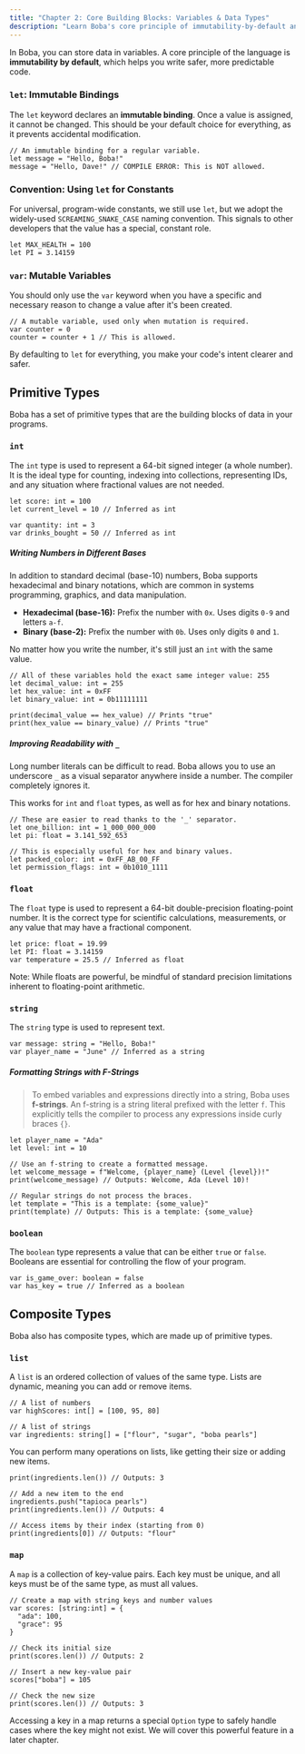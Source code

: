 ```yaml
---
title: "Chapter 2: Core Building Blocks: Variables & Data Types"
description: "Learn Boba's core principle of immutability-by-default and explore its fundamental data types."
---
```



In Boba, you can store data in variables. A core principle of the language is **immutability by default**, which helps you write safer, more predictable code.

### `let`: Immutable Bindings

The `let` keyword declares an **immutable binding**. Once a value is assigned, it cannot be changed. This should be your default choice for everything, as it prevents accidental modification.
```boba
// An immutable binding for a regular variable.
let message = "Hello, Boba!"
message = "Hello, Dave!" // COMPILE ERROR: This is NOT allowed.
```

### Convention: Using `let` for Constants
For universal, program-wide constants, we still use `let`, but we adopt the widely-used `SCREAMING_SNAKE_CASE` naming convention. This signals to other developers that the value has a special, constant role.

```boba
let MAX_HEALTH = 100
let PI = 3.14159
```

### `var`: Mutable Variables

You should only use the `var` keyword when you have a specific and necessary reason to change a value after it's been created.

```boba
// A mutable variable, used only when mutation is required.
var counter = 0
counter = counter + 1 // This is allowed.
```

By defaulting to `let` for everything, you make your code's intent clearer and safer.

## Primitive Types

Boba has a set of primitive types that are the building blocks of data in your programs.

### `int`

The `int` type is used to represent a 64-bit signed integer (a whole number). It is the ideal type for counting, indexing into collections, representing IDs, and any situation where fractional values are not needed.
```boba
let score: int = 100
let current_level = 10 // Inferred as int

var quantity: int = 3
var drinks_bought = 50 // Inferred as int
```

##### Writing Numbers in Different Bases

In addition to standard decimal (base-10) numbers, Boba supports hexadecimal and binary notations, which are common in systems programming, graphics, and data manipulation.

- **Hexadecimal (base-16):** Prefix the number with `0x`. Uses digits `0-9` and letters `a-f`.
- **Binary (base-2):** Prefix the number with `0b`. Uses only digits `0` and `1`.

No matter how you write the number, it's still just an `int` with the same value.
```boba
// All of these variables hold the exact same integer value: 255
let decimal_value: int = 255
let hex_value: int = 0xFF
let binary_value: int = 0b11111111

print(decimal_value == hex_value) // Prints "true"
print(hex_value == binary_value) // Prints "true"
```

##### Improving Readability with `_`

Long number literals can be difficult to read. Boba allows you to use an underscore `_` as a visual separator anywhere inside a number. The compiler completely ignores it.

This works for `int` and `float` types, as well as for hex and binary notations.
```boba
// These are easier to read thanks to the '_' separator.
let one_billion: int = 1_000_000_000
let pi: float = 3.141_592_653

// This is especially useful for hex and binary values.
let packed_color: int = 0xFF_AB_00_FF
let permission_flags: int = 0b1010_1111
```

### `float`

The `float` type is used to represent a 64-bit double-precision floating-point number. It is the correct type for scientific calculations, measurements, or any value that may have a fractional component.
```boba
let price: float = 19.99
let PI: float = 3.14159
var temperature = 25.5 // Inferred as float
```
Note: While floats are powerful, be mindful of standard precision limitations inherent to floating-point arithmetic.

### `string`

The `string` type is used to represent text.

```boba
var message: string = "Hello, Boba!"
var player_name = "June" // Inferred as a string
```
##### Formatting Strings with F-Strings

> To embed variables and expressions directly into a string, Boba uses **f-strings**. An f-string is a string literal prefixed with the letter `f`. This explicitly tells the compiler to process any expressions inside curly braces `{}`.

```boba
let player_name = "Ada"
let level: int = 10

// Use an f-string to create a formatted message.
let welcome_message = f"Welcome, {player_name} (Level {level})!" 
print(welcome_message) // Outputs: Welcome, Ada (Level 10)!

// Regular strings do not process the braces.
let template = "This is a template: {some_value}"
print(template) // Outputs: This is a template: {some_value}
```

### `boolean`

The `boolean` type represents a value that can be either `true` or `false`. Booleans are essential for controlling the flow of your program.

```boba
var is_game_over: boolean = false
var has_key = true // Inferred as a boolean
```

## Composite Types

Boba also has composite types, which are made up of primitive types.

### `list`

A `list` is an ordered collection of values of the same type. Lists are dynamic, meaning you can add or remove items.

```boba
// A list of numbers
var highScores: int[] = [100, 95, 80]

// A list of strings
var ingredients: string[] = ["flour", "sugar", "boba pearls"]
```

You can perform many operations on lists, like getting their size or adding new items.

```boba
print(ingredients.len()) // Outputs: 3

// Add a new item to the end
ingredients.push("tapioca pearls")
print(ingredients.len()) // Outputs: 4

// Access items by their index (starting from 0)
print(ingredients[0]) // Outputs: "flour"
```

### `map`

A `map` is a collection of key-value pairs. Each key must be unique, and all keys must be of the same type, as must all values.

```boba
// Create a map with string keys and number values
var scores: [string:int] = {
  "ada": 100,
  "grace": 95
}

// Check its initial size
print(scores.len()) // Outputs: 2

// Insert a new key-value pair
scores["boba"] = 105

// Check the new size
print(scores.len()) // Outputs: 3
```

Accessing a key in a map returns a special `Option` type to safely handle cases where the key might not exist. We will cover this powerful feature in a later chapter.
